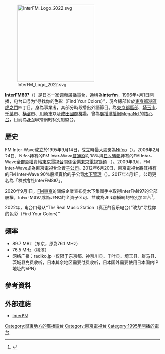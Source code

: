 {{Refimprove|time=2021-06-09T16:31:00+00:00}}
[[File:InterFM_Logo_2022.svg|250px]]

'''InterFM897'''（{{lang-ja|インターエフエム897}}）是[[日本|日本]]一家[[调频广播|调频]][[廣播電台|廣播電台]]，通稱為'''interfm'''，1996年4月1日開播，电台口号为“寻找你的色彩（Find Your Colors）”，現今總部位於[[東京都|東京都]][[港區_(東京都)|港區]][[虎之門|虎之門]]四丁目。身為{{link-ja|外語廣播|外国語放送}}事業者，其部分時段播出外語節目。{{link-ja|放送對象地域|放送対象地域|廣播範圍}}為[[東京都區部|東京都區部]]、[[埼玉市|埼玉市]]、[[千葉市|千葉市]]、[[橫濱市|橫濱市]]、[[川崎市|川崎市]]以及[[成田國際機場|成田國際機場]]。曾為[[廣播聯播網|廣播聯播網]][[MegaNet|MegaNet]]的[[核心局|核心台]]，目前為[[全國FM放送協議會|JFN]]聯播網的特別加盟台。

== 歷史 ==
FM Inter-Wave成立於1995年9月14日，成立時最大股東為[[Nifco|Nifco]]（{{lang|ja|ニフコ}}）。2006年2月24日，Nifco持有的FM Inter-Wave[[普通股|普通股]]約38%與[[日本時報|日本時報]]持有的FM Inter-Wave全部[[股權|股權]]賣給[[東京電視台|東京電視台]]關係企業[[東京電視寬頻|東京電視寬頻]]（{{lang|ja|テレビ東京ブロードバンド}}）。2009年3月，FM Inter-Wave成為東京電視台全資[[子公司|子公司]]。2012年6月20日，東京電視台將其持有的FM Inter-Wave 90%股權賣給{{link-ja|木下工務店|木下工務店}}的子公司[[木下管理|木下管理]]（{{lang|ja|キノシタ・マネージメント}}）。2017年4月1日，公司更名為「株式會社InterFM897」。

2020年9月1日，[[FM東京|FM東京]]的關係企業{{link-ja|日本调频广播网公司|ジャパンエフエムネットワーク (企業)|JFNC}}宣布從木下集團手中取得InterFM897的全部股權，InterFM897成為JFNC的全資子公司、並成為[[全國FM放送協議會|JFN]]聯播網的特別加盟台<ref name="jfnc">{{Cite press release |title=株式会社InterFM897の全株式を株式会社ジャパンエフエムネットワークが取得 |format=PDF |publisher=株式会社ジャパンエフエムネットワーク |date=2020-09-01 |url=http://park-s3.gsj.mobi.s3.amazonaws.com/report/jfn_release_20200901.pdf |accessdate=2020-09-01 |archive-date=2020-11-01 |archive-url=https://web.archive.org/web/20201101000649/http://park-s3.gsj.mobi.s3.amazonaws.com/report/jfn_release_20200901.pdf }}</ref>。

2022年，电台口号从“The Real Music Station（真正的音乐电台）”改为“寻找你的色彩（Find Your Colors）”

== 頻率 ==
*89.7 MHz（东京，原為76.1 MHz）
*76.5 MHz（横滨）
*网络广播：radiko.jp（仅限于东京都、神奈川县、千叶县、埼玉县、群马县、茨城县免费收听，日本其余地区需要付费收听，日本国外需要使用日本国内IP地址的VPN）

== 參考資料 ==
{{reflist}}

== 外部連結 ==
*[http://www.interfm.co.jp/ InterFM] {{Webarchive|url=https://archive.is/20051124161351/http://podcast.interfm.co.jp/ |date=2005-11-24 }}

{{Radio-Kanto}}

[[Category:關東地方的廣播電台|Category:關東地方的廣播電台]]
[[Category:東京電視台|Category:東京電視台]]
[[Category:1995年開播的電台|Category:1995年開播的電台]]